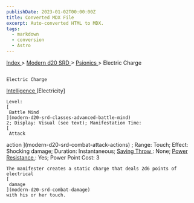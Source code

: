 ```yaml
---
publishDate: 2023-01-02T00:00:00Z
title: Converted MDX File
excerpt: Auto-converted HTML to MDX.
tags:
  - markdown
  - conversion
  - Astro
---
```


[
Index
](-index) >
[
Modern d20 SRD
](modern-d20-srd-index) >
[
Psionics
](modern-d20-srd-psionics-index) > Electric Charge

##

    Electric Charge

[
Intelligence
](modern-d20-srd-basics-ability-scores)
[Electricity]

    Level:
    [
     Battle Mind
    ](modern-d20-srd-classes-advanced-battle-mind)
    2; Display: Visual (see text); Manifestation Time:
    [
     Attack

action
](modern-d20-srd-combat-attack-actions)
; Range: Touch; Effect: Shocking damage; Duration: Instantaneous;
[
Saving
Throw
](modern-d20-srd-basics-saving-throws)
: None;
[
Power
Resistance
](modern-d20-srd-special-abilities-power-resistance)
: Yes; Power Point Cost: 3

    The manifester creates a static charge that deals 2d6 points of electrical
    [
     damage
    ](modern-d20-srd-combat-damage)
    with his or her touch.
